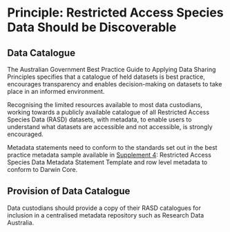 # Principle: Restricted Access Species Data Should be Discoverable

## Data Catalogue

The Australian Government Best Practice Guide to Applying Data Sharing Principles specifies that a catalogue of held datasets is best practice, encourages transparency and enables decision-making on datasets to take place in an informed environment.

Recognising the limited resources available to most data custodians, working towards a publicly available catalogue of all Restricted Access Species Data (RASD) datasets, with metadata, to enable users to understand what datasets are accessible and not accessible, is strongly encouraged.

Metadata statements need to conform to the standards set out in the best practice metadata sample available in [Supplement 4](supplement4.qmd): Restricted Access Species Data Metadata Statement Template and row level metadata to conform to Darwin Core.

## Provision of Data Catalogue

Data custodians should provide a copy of their RASD catalogues for inclusion in a centralised metadata repository such as Research Data Australia.
